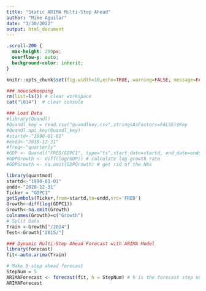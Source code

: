 ```yaml
---
title: "Static ARIMA Multi-Step Ahead"
author: "Mike Aguilar"
date: "3/30/2022"
output: html_document
---
```


```css
.scroll-200 {
  max-height: 200px;
  overflow-y: auto;
  background-color: inherit;
}
```


```r
knitr::opts_chunk$set(fig.width=10,echo=TRUE, warning=FALSE, message=FALSE, class.output="scroll-200")
```

 
```r
### Houesekeeping
rm(list=ls()) # clear workspace
cat("\014")  # clear console

### Load Data
#library(Quandl)
#Quandl_key = read.csv("quandlkey.csv",stringsAsFactors=FALSE)$Key
#Quandl.api_key(Quandl_key)
#startd<-"1990-01-01"
#endd<-"2018-12-31"
#freq<-"quarterly"
#GDP <- Quandl("FRED/GDPC1", type="ts",start_date=startd, end_date=endd)
#GDPGrowth <- diff(log(GDP)) # calculate log growth rate
#GDPGrowth <- na.omit(GDPGrowth) # get rid of the NAs

library(quantmod)
startd<-"1990-01-01"
endd<-"2020-12-31"
Ticker = "GDPC1"
getSymbols(Ticker,from=startd,to=endd,src='FRED')
Growth<-diff(log(GDPC1))
Growth<-na.omit(Growth)
colnames(Growth)=c("Growth")
# Split Data
Train <-Growth["/2014"]
Test<-Growth["2015/"]

```



```r
### Dynamic Multi-Step Ahead Forecast with ARIMA Model
library(forecast)
fit<-auto.arima(Train)

# Make 5-step ahead forecast
StepNum = 5
ARIMAForecast <- forecast(fit, h = StepNum) # h is the forecast step number
ARIMAForecast  
```
